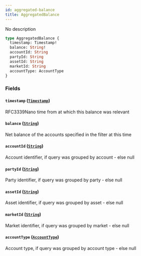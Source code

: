 ```yaml
---
id: aggregated-balance
title: AggregatedBalance
---
```



No description

```graphql
type AggregatedBalance {
  timestamp: Timestamp!
  balance: String!
  accountId: String
  partyId: String
  assetId: String
  marketId: String
  accountType: AccountType
}
```


### Fields

#### `timestamp` ([`Timestamp`](/docs/graphql/scalars/timestamp))

RFC3339Nano time from at which this balance was relevant


#### `balance` ([`String`](/docs/graphql/scalars/string))

Net balance of the accounts specified in the filter at this time


#### `accountId` ([`String`](/docs/graphql/scalars/string))

Account identifier, if query was grouped by account - else null


#### `partyId` ([`String`](/docs/graphql/scalars/string))

Party identifier, if query was grouped by party - else null


#### `assetId` ([`String`](/docs/graphql/scalars/string))

Asset identifier, if query was grouped by asset - else null


#### `marketId` ([`String`](/docs/graphql/scalars/string))

Market identifier, if query was grouped by market - else null


#### `accountType` ([`AccountType`](/docs/graphql/enums/account-type))

Account type, if query was grouped by account type - else null




